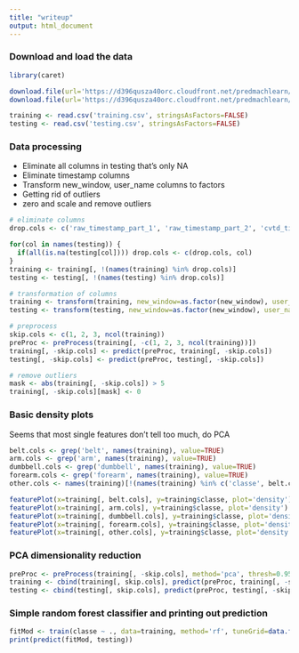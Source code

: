 ```yaml
---
title: "writeup"
output: html_document
---
```


### Download and load the data

```r
library(caret)

download.file(url='https://d396qusza40orc.cloudfront.net/predmachlearn/pml-training.csv', destfile='training.csv', method='curl')
download.file(url='https://d396qusza40orc.cloudfront.net/predmachlearn/pml-testing.csv', destfile='testing.csv', method='curl')

training <- read.csv('training.csv', stringsAsFactors=FALSE)
testing <- read.csv('testing.csv', stringsAsFactors=FALSE)
```

### Data processing
  - Eliminate all columns in testing that's only NA
  - Eliminate timestamp columns
  - Transform new_window, user_name columns to factors
  - Getting rid of outliers
  - zero and scale and remove outliers
```r
# eliminate columns
drop.cols <- c('raw_timestamp_part_1', 'raw_timestamp_part_2', 'cvtd_timestamp', 'X');

for(col in names(testing)) {
  if(all(is.na(testing[col]))) drop.cols <- c(drop.cols, col)
}
training <- training[, !(names(training) %in% drop.cols)]
testing <- testing[, !(names(testing) %in% drop.cols)]

# transformation of columns
training <- transform(training, new_window=as.factor(new_window), user_name=as.factor(user_name), classe=as.factor(classe))
testing <- transform(testing, new_window=as.factor(new_window), user_name=as.factor(user_name))

# preprocess
skip.cols <- c(1, 2, 3, ncol(training))
preProc <- preProcess(training[, -c(1, 2, 3, ncol(training))])
training[, -skip.cols] <- predict(preProc, training[, -skip.cols])
testing[, -skip.cols] <- predict(preProc, testing[, -skip.cols])

# remove outliers
mask <- abs(training[, -skip.cols]) > 5
training[, -skip.cols][mask] <- 0
```

### Basic density plots
Seems that most single features don't tell too much, do PCA
```r
belt.cols <- grep('belt', names(training), value=TRUE)
arm.cols <- grep('arm', names(training), value=TRUE)
dumbbell.cols <- grep('dumbbell', names(training), value=TRUE)
forearm.cols <- grep('forearm', names(training), value=TRUE)
other.cols <- names(training)[!(names(training) %in% c('classe', belt.cols, arm.cols, dumbbell.cols, forearm.cols))]

featurePlot(x=training[, belt.cols], y=training$classe, plot='density')
featurePlot(x=training[, arm.cols], y=training$classe, plot='density')
featurePlot(x=training[, dumbbell.cols], y=training$classe, plot='density')
featurePlot(x=training[, forearm.cols], y=training$classe, plot='density')
featurePlot(x=training[, other.cols], y=training$classe, plot='density')
```

### PCA dimensionality reduction
```r
preProc <- preProcess(training[, -skip.cols], method='pca', thresh=0.95)
training <- cbind(training[, skip.cols], predict(preProc, training[, -skip.cols]))
testing <- cbind(testing[, skip.cols], predict(preProc, testing[, -skip.cols]))
```

### Simple random forest classifier and printing out prediction
```r
fitMod <- train(classe ~ ., data=training, method='rf', tuneGrid=data.frame(mtry=12), nodesize=20, ntree=50, do.trace=TRUE, trControl=trainControl(method="none"))
print(predict(fitMod, testing))
```
